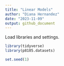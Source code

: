 ```yaml
---
title: "Linear Models"
author: "Diana Hernandez"
date: "2023-11-09"
output: github_document
---
```


Load libraries and settings.

```r
library(tidyverse)
library(p8105.datasets)

set.seed(1)
```

